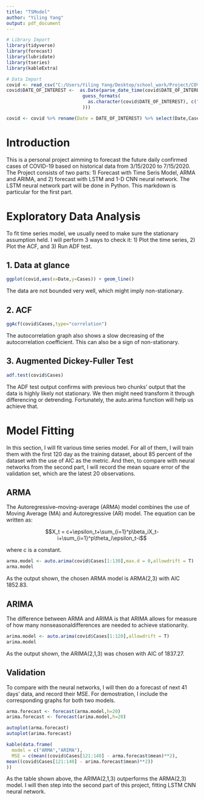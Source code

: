 ```yaml
---
title: "TSModel"
author: "Yiling Yang"
output: pdf_document
---
```


```r
# Library Import
library(tidyverse)
library(forecast)
library(lubridate)
library(tseries)
library(kableExtra)
```

```r
# Data Import
covid <- read_csv("C:/Users/Yiling Yang/Desktop/school_work/Project/COVIDforecast/data/data-yqfdF.csv")
covid$DATE_OF_INTEREST <-  as.Date(parse_date_time(covid$DATE_OF_INTEREST,
                            guess_formats(
                              as.character(covid$DATE_OF_INTEREST), c("mdy", "dmy", "dmY")
                            )))

covid <- covid %>% rename(Date = DATE_OF_INTEREST) %>% select(Date,Cases)
```


# Introduction

This is a personal project aimming to forecast the future daily confirmed cases of COVID-19 based on historical data from 3/15/2020 to 7/15/2020. The Project consists of two parts: 1) Forecast with Time Seris Model, ARMA and ARIMA, and 2) forecast with LSTM and 1-D CNN neural network. The LSTM neural network part will be done in Python. This markdown is particular for the first part. 

# Exploratory Data Analysis

To fit time series model, we usually need to make sure the stationary assumption held. I will perform 3 ways to check it: 1) Plot the time series, 2) Plot the ACF, and 3) Run ADF test.

## 1. Data at glance

```r
ggplot(covid,aes(x=Date,y=Cases)) + geom_line()
```

The data are not bounded very well, which might imply non-stationary.

## 2. ACF
```r
ggAcf(covid$Cases,type="correlation")
```

The autocorrelation graph also shows a slow decreasing of the autocorrelation coefficient. This can also be a sign of non-stationary.

## 3. Augmented Dickey-Fuller Test
```r
adf.test(covid$Cases)
```


The ADF test output confirms with previous two chunks' output that the data is highly likely not stationary. We then might need transform it through differencing or detrending. Fortunately, the auto.arima function will help us achieve that.

# Model Fitting

In this section, I will fit various time series model. For all of them, I will train them with the first 120 day as the training dataset, about 85 percent of the dataset with the use of AIC as the metric. And then, to compare with neural networks from the second part, I will record the mean square error of the validation set, which are the latest 20 observations.

## ARMA

The Autoregressive–moving-average (ARMA) model combines the use of Moving Average (MA) and Autoregressive (AR) model. The equation can be written as:

$$X_t = c+\epsilon_t+\sum_{i=1}^p\beta_iX_t-i+\sum_{i=1}^p\theta_i\epsilon_t-i$$

where c is a constant.

```r
arma.model <- auto.arima(covid$Cases[1:130],max.d = 0,allowdrift = T)
arma.model
```

As the output shown, the chosen ARMA model is ARMA(2,3) with AIC 1852.83.

## ARIMA

The difference between ARMA and ARIMA is that ARIMA allows for measure of how many nonseasonaldifferences are needed to achieve stationarity.
```r
arima.model <- auto.arima(covid$Cases[1:120],allowdrift = T)
arima.model
```

As the output shown, the ARIMA(2,1,3) was chosen with AIC of 1837.27.

## Validation

To compare with the neural networks, I will then do a forecast of next 41 days' data, and record their MSE. For demostration, I include the corresponding graphs for both two models.

```r
arma.forecast <- forecast(arma.model,h=20)
arima.forecast <- forecast(arima.model,h=20)

autoplot(arma.forecast)
autoplot(arima.forecast)
```

```r
kable(data.frame(
  model = c("ARMA","ARIMA"),
  MSE = c(mean((covid$Cases[121:140] - arma.forecast$mean)**2),
mean((covid$Cases[121:140] - arima.forecast$mean)**2))
))
```

As the table shown above, the ARIMA(2,1,3) outperforms the ARMA(2,3) model. I will then step into the second part of this project, fitting LSTM CNN neural network.



